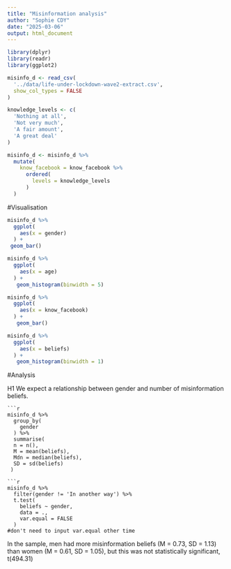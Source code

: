 ```yaml
---
title: "Misinformation analysis"
author: "Sophie CDY"
date: "2025-03-06"
output: html_document
---
```


```r
library(dplyr)
library(readr)
library(ggplot2)

misinfo_d <- read_csv(
  '../data/life-under-lockdown-wave2-extract.csv',
  show_col_types = FALSE
)

knowledge_levels <- c(
  'Nothing at all',
  'Not very much',
  'A fair amount',
  'A great deal'
)

misinfo_d <- misinfo_d %>%
  mutate(
    know_facebook = know_facebook %>%
      ordered(
        levels = knowledge_levels
      )
  )

```

#Visualisation
```r
misinfo_d %>%
  ggplot(
    aes(x = gender)
  ) + 
 geom_bar()
```

```r
misinfo_d %>%
  ggplot(
    aes(x = age)
  ) + 
   geom_histogram(binwidth = 5)
```

```r
misinfo_d %>%
  ggplot(
    aes(x = know_facebook)
  ) + 
   geom_bar()
```

```r
misinfo_d %>%
  ggplot(
    aes(x = beliefs)
  ) + 
   geom_histogram(binwidth = 1)
```

#Analysis

H1 We expect a relationship between gender and number of misinformation beliefs.

```
```r
misinfo_d %>%
  group_by(
    gender
  ) %>%
  summarise(
  n = n(),
  M = mean(beliefs),
  Mdn = median(beliefs),
  SD = sd(beliefs)
 )

```r
misinfo_d %>%
  filter(gender != 'In another way') %>%
  t.test(
    beliefs ~ gender,
    data = .,
    var.equal = FALSE
  )
#don't need to input var.equal other time
```
In the sample, men had more misinformation beliefs (M = 0.73, SD = 1.13) than women (M = 0.61, SD = 1.05), but this was not statistically significant, t(494.31)
